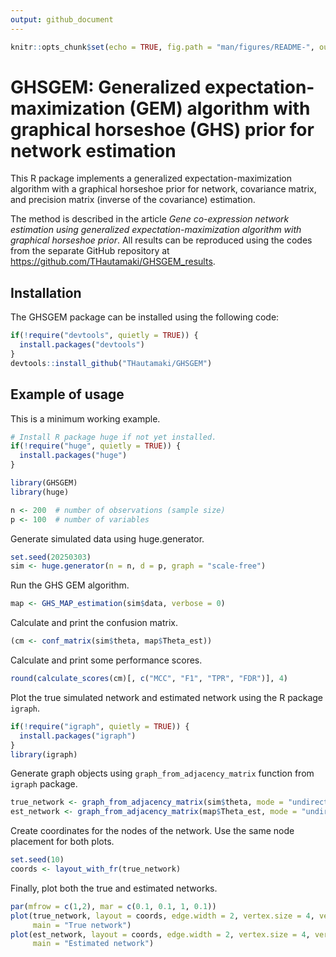 ```yaml
---
output: github_document
---
```


```r
knitr::opts_chunk$set(echo = TRUE, fig.path = "man/figures/README-", out.width = "100%")
```

# GHSGEM: Generalized expectation-maximization (GEM) algorithm with graphical horseshoe (GHS) prior for network estimation

This R package implements a generalized expectation-maximization algorithm with a graphical horseshoe prior for network, covariance matrix, and precision matrix (inverse of the covariance) estimation.

The method is described in the article *Gene co-expression network estimation using generalized expectation-maximization algorithm with graphical horseshoe prior*. All results can be reproduced using the codes from the separate GitHub repository at <https://github.com/THautamaki/GHSGEM_results>.

## Installation

The GHSGEM package can be installed using the following code:

```r
if(!require("devtools", quietly = TRUE)) {
  install.packages("devtools")
}
devtools::install_github("THautamaki/GHSGEM")
```

## Example of usage

This is a minimum working example.

```r
# Install R package huge if not yet installed.
if(!require("huge", quietly = TRUE)) {
  install.packages("huge")
}

library(GHSGEM)
library(huge)

n <- 200  # number of observations (sample size)
p <- 100  # number of variables
```

Generate simulated data using huge.generator.

```r
set.seed(20250303)
sim <- huge.generator(n = n, d = p, graph = "scale-free")
```

Run the GHS GEM algorithm.

```r
map <- GHS_MAP_estimation(sim$data, verbose = 0)
```

Calculate and print the confusion matrix.

```r
(cm <- conf_matrix(sim$theta, map$Theta_est))
```

Calculate and print some performance scores.

```r
round(calculate_scores(cm)[, c("MCC", "F1", "TPR", "FDR")], 4)
```

Plot the true simulated network and estimated network using the R package `igraph`.

```r
if(!require("igraph", quietly = TRUE)) {
  install.packages("igraph")
}
library(igraph)
```

Generate graph objects using `graph_from_adjacency_matrix` function from `igraph` package.

```r
true_network <- graph_from_adjacency_matrix(sim$theta, mode = "undirected", diag = F)
est_network <- graph_from_adjacency_matrix(map$Theta_est, mode = "undirected", diag = F)
```

Create coordinates for the nodes of the network. Use the same node placement for both plots.

```r
set.seed(10)
coords <- layout_with_fr(true_network)
```

Finally, plot both the true and estimated networks.

```r
par(mfrow = c(1,2), mar = c(0.1, 0.1, 1, 0.1))
plot(true_network, layout = coords, edge.width = 2, vertex.size = 4, vertex.label = NA,
     main = "True network")
plot(est_network, layout = coords, edge.width = 2, vertex.size = 4, vertex.label = NA,
     main = "Estimated network")
```
